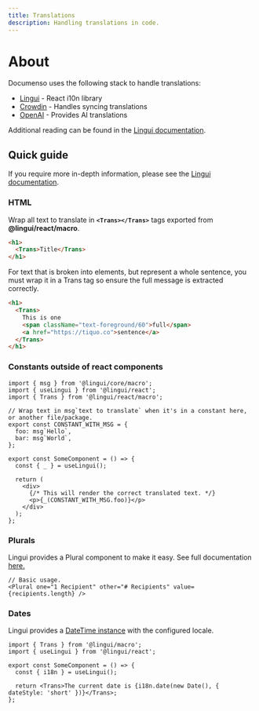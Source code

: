 ```yaml
---
title: Translations
description: Handling translations in code.
---
```


# About

Documenso uses the following stack to handle translations:

- [Lingui](https://lingui.dev/) - React i10n library
- [Crowdin](https://crowdin.com/) - Handles syncing translations
- [OpenAI](https://openai.com/) - Provides AI translations

Additional reading can be found in the [Lingui documentation](https://lingui.dev/introduction).

## Quick guide

If you require more in-depth information, please see the [Lingui documentation](https://lingui.dev/introduction).

### HTML

Wrap all text to translate in **`<Trans></Trans>`** tags exported from **@lingui/react/macro**.

```html
<h1>
  <Trans>Title</Trans>
</h1>
```

For text that is broken into elements, but represent a whole sentence, you must wrap it in a Trans tag so ensure the full message is extracted correctly.

```html
<h1>
  <Trans>
    This is one
    <span className="text-foreground/60">full</span>
    <a href="https://tiquo.co">sentence</a>
  </Trans>
</h1>
```

### Constants outside of react components

```tsx
import { msg } from '@lingui/core/macro';
import { useLingui } from '@lingui/react';
import { Trans } from '@lingui/react/macro';

// Wrap text in msg`text to translate` when it's in a constant here, or another file/package.
export const CONSTANT_WITH_MSG = {
  foo: msg`Hello`,
  bar: msg`World`,
};

export const SomeComponent = () => {
  const { _ } = useLingui();

  return (
    <div>
      {/* This will render the correct translated text. */}
      <p>{_(CONSTANT_WITH_MSG.foo)}</p>
    </div>
  );
};
```

### Plurals

Lingui provides a Plural component to make it easy. See full documentation [here.](https://lingui.dev/ref/macro#plural-1)

```tsx
// Basic usage.
<Plural one="1 Recipient" other="# Recipients" value={recipients.length} />
```

### Dates

Lingui provides a [DateTime instance](https://lingui.dev/ref/core#i18n.date) with the configured locale.

```tsx
import { Trans } from '@lingui/macro';
import { useLingui } from '@lingui/react';

export const SomeComponent = () => {
  const { i18n } = useLingui();

  return <Trans>The current date is {i18n.date(new Date(), { dateStyle: 'short' })}</Trans>;
};
```
